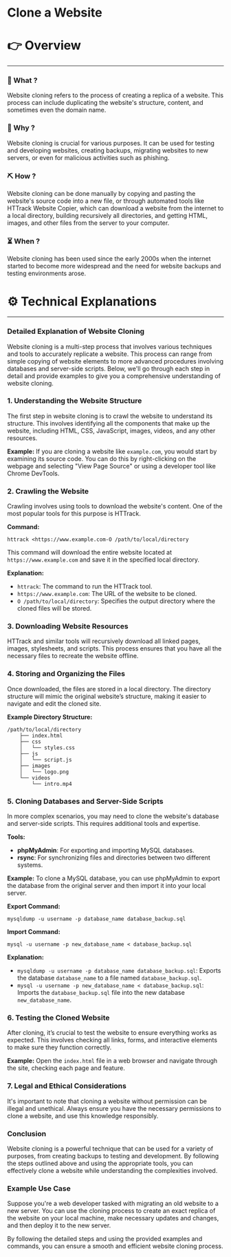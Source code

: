 # Clone a Website


# 👉 Overview

---

### 👀 What ?

Website cloning refers to the process of creating a replica of a website. This process can include duplicating the website's structure, content, and sometimes even the domain name.


### 🧐 Why ?

Website cloning is crucial for various purposes. It can be used for testing and developing websites, creating backups, migrating websites to new servers, or even for malicious activities such as phishing.


### ⛏️ How ?

Website cloning can be done manually by copying and pasting the website's source code into a new file, or through automated tools like HTTrack Website Copier, which can download a website from the internet to a local directory, building recursively all directories, and getting HTML, images, and other files from the server to your computer.


### ⏳ When ?

Website cloning has been used since the early 2000s when the internet started to become more widespread and the need for website backups and testing environments arose.


# ⚙️ Technical Explanations

---

### Detailed Explanation of Website Cloning

Website cloning is a multi-step process that involves various techniques and tools to accurately replicate a website. This process can range from simple copying of website elements to more advanced procedures involving databases and server-side scripts. Below, we'll go through each step in detail and provide examples to give you a comprehensive understanding of website cloning.

### 1. **Understanding the Website Structure**

The first step in website cloning is to crawl the website to understand its structure. This involves identifying all the components that make up the website, including HTML, CSS, JavaScript, images, videos, and any other resources.

**Example:**
If you are cloning a website like `example.com`, you would start by examining its source code. You can do this by right-clicking on the webpage and selecting "View Page Source" or using a developer tool like Chrome DevTools.

### 2. **Crawling the Website**

Crawling involves using tools to download the website's content. One of the most popular tools for this purpose is HTTrack.

**Command:**

```
httrack <https://www.example.com-O /path/to/local/directory

```

This command will download the entire website located at `https://www.example.com` and save it in the specified local directory.

**Explanation:**

- `httrack`: The command to run the HTTrack tool.
- `https://www.example.com`: The URL of the website to be cloned.
- `O /path/to/local/directory`: Specifies the output directory where the cloned files will be stored.

### 3. **Downloading Website Resources**

HTTrack and similar tools will recursively download all linked pages, images, stylesheets, and scripts. This process ensures that you have all the necessary files to recreate the website offline.

### 4. **Storing and Organizing the Files**

Once downloaded, the files are stored in a local directory. The directory structure will mimic the original website’s structure, making it easier to navigate and edit the cloned site.

**Example Directory Structure:**

```
/path/to/local/directory
    ├── index.html
    ├── css
    │   └── styles.css
    ├── js
    │   └── script.js
    ├── images
    │   └── logo.png
    └── videos
        └── intro.mp4

```

### 5. **Cloning Databases and Server-Side Scripts**

In more complex scenarios, you may need to clone the website's database and server-side scripts. This requires additional tools and expertise.

**Tools:**

- **phpMyAdmin**: For exporting and importing MySQL databases.
- **rsync**: For synchronizing files and directories between two different systems.

**Example:**
To clone a MySQL database, you can use phpMyAdmin to export the database from the original server and then import it into your local server.

**Export Command:**

```
mysqldump -u username -p database_name database_backup.sql

```

**Import Command:**

```
mysql -u username -p new_database_name < database_backup.sql

```

**Explanation:**

- `mysqldump -u username -p database_name database_backup.sql`: Exports the database `database_name` to a file named `database_backup.sql`.
- `mysql -u username -p new_database_name < database_backup.sql`: Imports the `database_backup.sql` file into the new database `new_database_name`.

### 6. **Testing the Cloned Website**

After cloning, it’s crucial to test the website to ensure everything works as expected. This involves checking all links, forms, and interactive elements to make sure they function correctly.

**Example:**
Open the `index.html` file in a web browser and navigate through the site, checking each page and feature.

### 7. **Legal and Ethical Considerations**

It's important to note that cloning a website without permission can be illegal and unethical. Always ensure you have the necessary permissions to clone a website, and use this knowledge responsibly.

### Conclusion

Website cloning is a powerful technique that can be used for a variety of purposes, from creating backups to testing and development. By following the steps outlined above and using the appropriate tools, you can effectively clone a website while understanding the complexities involved.

### Example Use Case

Suppose you're a web developer tasked with migrating an old website to a new server. You can use the cloning process to create an exact replica of the website on your local machine, make necessary updates and changes, and then deploy it to the new server.

By following the detailed steps and using the provided examples and commands, you can ensure a smooth and efficient website cloning process.
